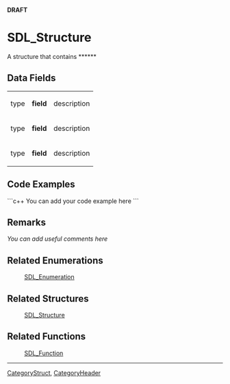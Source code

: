 <!-- acl All:read -->
<span color="red">'''DRAFT'''</span>

<!-- #You will need to remove the line #acl All:read above in order to be able to save the new page.  Do not remove any other content above this comment.  You may delete this comment before you save. -->

<!-- #*^*^*^*^*See http://wiki.libsdl.org/moin.cgi/SGStructures for details on editing this page*^*^*^*^* -->


= SDL_Structure =
A structure that contains ******
<!-- #Replace SDL_Structure with the name of the struct and ****** with a brief description of the structure, then delete this comment. -->




== Data Fields ==
{|
|type
|'''field'''
|description
|-
|type
|'''field'''
|description
|-
|type
|'''field'''
|description
|}

<!-- #Fill in the above table per the Style Guide, then delete this comment. -->


== Code Examples ==
```c++
You can add your code example here
```

<!-- #Leave this section as-is unless you have a code example to put in.  In that case, replace You can add your code example here with your code example following the Style Guide instructions.  Leave the rest of the markup alone and delete this comment. -->


== Remarks ==
''You can add useful comments here''

<!-- #Leave this section as-is unless you have a remark to put in.  In that case, replace ''You can add useful comments here'' with your remark(s) following the Style Guide instructions.  Leave the rest of the markup alone and delete this comment. -->


== Related Enumerations ==
:[[SDL_Enumeration]]
<!-- #Remove this section if empty -->

== Related Structures ==
:[[SDL_Structure]]
<!-- #Remove this section if empty -->

== Related Functions ==
:[[SDL_Function]]
<!-- #Remove this section if empty -->

----
[[CategoryStruct]], [[CategoryHeader]]
<!-- #See the Style Guide for instructions on editing the footer. -->

